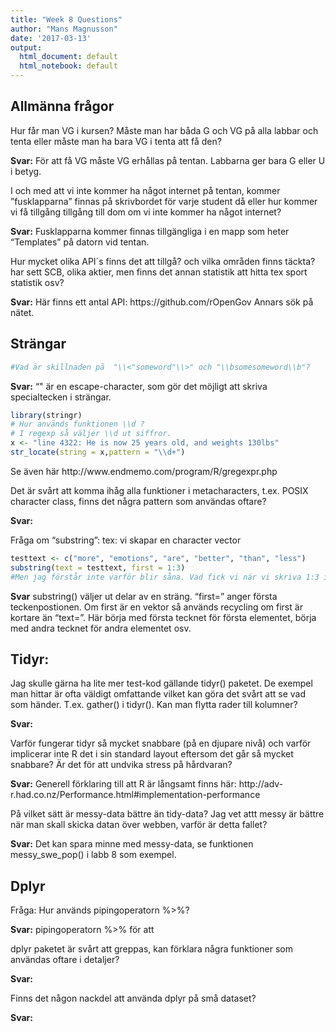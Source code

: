 ```yaml
---
title: "Week 8 Questions"
author: "Mans Magnusson"
date: '2017-03-13'
output:
  html_document: default
  html_notebook: default
---
```


## Allmänna frågor

Hur får man VG i kursen? Måste man har båda G och VG på alla labbar och tenta eller måste man ha bara VG i tenta att få den?

**Svar:** För att få VG måste VG erhållas på tentan. Labbarna ger bara G eller U i betyg.

I och med att vi inte kommer ha något internet på tentan, kommer ”fusklapparna” finnas på skrivbordet för varje student då eller hur kommer vi få tillgång tillgång till dom om vi inte kommer ha något internet?

**Svar:** Fusklapparna kommer finnas tillgängliga i en mapp som heter "Templates" på datorn vid tentan. 

Hur mycket olika API´s finns det att tillgå? och vilka områden finns täckta? har sett SCB, olika aktier, men finns det annan statistik att hitta tex sport statistik osv?

**Svar:** Här finns ett antal API: https://github.com/rOpenGov Annars sök på nätet.


## Strängar



```r
#Vad är skillnaden på  "\\<"someword"\\>" och "\\bsomesomeword\\b"?
```

**Svar:** "\" är en escape-character, som gör det möjligt att skriva specialtecken i strängar.

```r
library(stringr)
# Hur används funktionen \\d ?
# I regexp så väljer \\d ut siffror.
x <- "line 4322: He is now 25 years old, and weights 130lbs"
str_locate(string = x,pattern = "\\d+")
```
Se även här http://www.endmemo.com/program/R/gregexpr.php


Det är svårt att komma ihåg alla funktioner i metacharacters, t.ex. POSIX character class, finns det några pattern som användas oftare?

**Svar:**


Fråga om "substring":
tex: vi skapar en character vector
```r

testtext <- c("more", "emotions", "are", "better", "than", "less")
substring(text = testtext, first = 1:3)
#Men jag förstår inte varför blir såna. Vad fick vi när vi skriva 1:3 i substring?


```

**Svar** substring() väljer ut delar av en sträng. "first=" anger första teckenpostionen. Om first är en vektor så används recycling om first är kortare än "text=". Här börja med första tecknet för första elementet, börja med andra tecknet för andra elementet osv.



## Tidyr:

Jag skulle gärna ha lite mer test-kod gällande tidyr()  paketet. De exempel man hittar är ofta väldigt omfattande vilket kan göra det svårt att se vad som händer.
T.ex. gather() i tidyr(). Kan man flytta rader till kolumner?

**Svar:** 

Varför fungerar tidyr så mycket snabbare (på en djupare nivå) och varför implicerar inte R det i sin standard layout eftersom det går så mycket snabbare? Är det för att undvika stress på hårdvaran?

**Svar:** 
Generell förklaring till att R är långsamt finns här: http://adv-r.had.co.nz/Performance.html#implementation-performance


På vilket sätt är messy-data bättre än tidy-data? Jag vet attt messy är bättre när man skall skicka datan över webben, varför är detta fallet?

**Svar:** Det kan spara minne med messy-data, se funktionen messy_swe_pop() i labb 8 som exempel.
 
 
## Dplyr

Fråga: Hur används pipingoperatorn %>%?

**Svar:** pipingoperatorn %>% för att 

dplyr paketet är svårt att greppas, kan förklara några funktioner som användas oftare i detaljer?

**Svar:**

Finns det någon nackdel att använda dplyr på små dataset?

**Svar:**